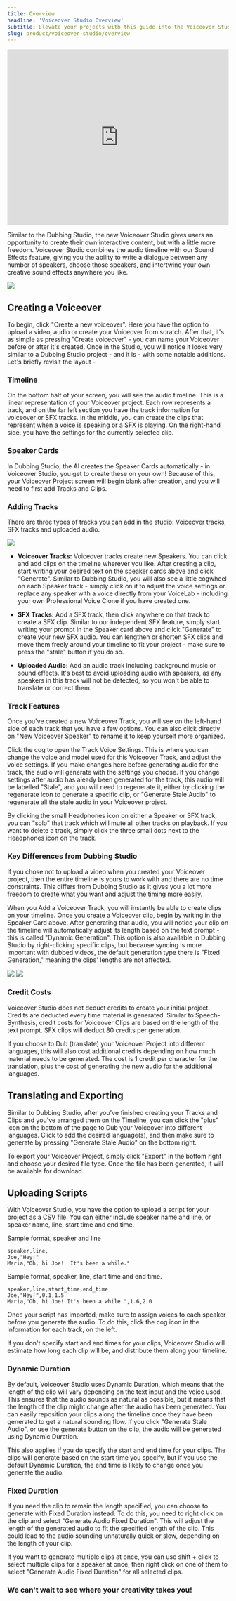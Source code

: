 ```yaml
---
title: Overview
headline: 'Voiceover Studio Overview'
subtitle: Elevate your projects with this guide into the Voiceover Studio.
slug: product/voiceover-studio/overview
---
```




<iframe width="100%" height="400" src="https://www.youtube.com/embed/GBdOQClluIA" title="YouTube video player" frameborder="0" allow="accelerometer; autoplay; clipboard-write; encrypted-media; gyroscope; picture-in-picture; web-share" allowfullscreen></iframe>

Similar to the Dubbing Studio, the new Voiceover Studio gives users an opportunity to create their own interactive content, but with a little more freedom. Voiceover Studio combines the audio timeline with our Sound Effects feature, giving you the ability to write a dialogue between any number of speakers, choose those speakers, and intertwine your own creative sound effects anywhere you like.

<img src="../../images/vo_project_main.webp" />

## Creating a Voiceover

To begin, click "Create a new voiceover".  Here you have the option to upload a video, audio or create your Voiceover from scratch. After that, it's as simple as pressing "Create voiceover" - you can name your Voiceover before or after it's created. Once in the Studio, you will notice it looks very similar to a Dubbing Studio project - and it is - with some notable additions. Let's briefly revisit the layout - 

### Timeline
On the bottom half of your screen, you will see the audio timeline. This is a linear representation of your Voiceover project. Each row represents a track, and on the far left section you have the track information for voiceover or SFX tracks. In the middle, you can create the clips that represent when a voice is speaking or a SFX is playing. On the right-hand side, you have the settings for the currently selected clip. 

### Speaker Cards
In Dubbing Studio, the AI creates the Speaker Cards automatically - in Voiceover Studio, you get to create these on your own!  Because of this, your Voiceover Project screen will begin blank after creation, and you will need to first add Tracks and Clips. 


### Adding Tracks

There are three types of tracks you can add in the studio: Voiceover tracks,  SFX tracks and uploaded audio. 

<img src="../../images/voiceover_studio_1.webp" />

- **Voiceover Tracks:** Voiceover tracks create new Speakers. You can click and add clips on the timeline wherever you like. After creating a clip, start writing your desired text on the speaker cards above and click "Generate". Similar to Dubbing Studio, you will also see a little cogwheel on each Speaker track - simply click on it to adjust the voice settings or replace any speaker with a voice directly from your VoiceLab - including your own Professional Voice Clone if you have created one. 

- **SFX Tracks:** Add a SFX track, then click anywhere on that track to create a SFX clip. Similar to our independent SFX feature, simply start writing your prompt in the Speaker card above and click "Generate" to create your new SFX audio. You can lengthen or shorten SFX clips and move them freely around your timeline to fit your project - make sure to press  the "stale" button if you do so.

- **Uploaded Audio:** Add an audio track including background music or sound effects.  It's best to avoid uploading audio with speakers, as any speakers in this track will not be detected, so you won't be able to translate or correct them.


### Track Features 
Once you've created a new Voiceover Track, you will see on the left-hand side of each track that you have a few options. You can also click directly on "New Voiceover Speaker" to rename it to keep yourself more organized. 

Click the cog to open the Track Voice Settings.  This is where you can change the voice and model used for this Voiceover Track, and adjust the voice settings.  If you make changes here before generating audio for the track, the audio will generate with the settings you choose.  If you change settings after audio has aleady been generated for the track, this audio will be labelled "Stale", and you will need to regenerate it, either by clicking the regenerate icon to generate a specific clip, or "Generate Stale Audio" to regenerate all the stale audio in your Voiceover project.

By clicking the small Headphones icon on either a Speaker or SFX track, you can "solo" that track which will mute all other tracks on playback. If you want to delete a track, simply click the three small dots next to the Headphones icon on the track.



### Key Differences from Dubbing Studio

If you chose not to upload a video when you created your Voiceover project, then the entire timeline is yours to work with and there are no time constraints. This differs from Dubbing Studio as it gives you a lot more freedom to create what you want and adjust the timing more easily. 

When you Add a Voiceover Track, you will instantly be able to create clips on your timeline. Once you create a Voiceover clip, begin by writing in the Speaker Card above. After generating that audio, you will notice your clip on the timeline will automatically adjust its length based on the text prompt - this is called "Dynamic Generation". This option is also available in Dubbing Studio by right-clicking specific clips, but because syncing is more important with dubbed videos, the default generation type there is "Fixed Generation," meaning the clips' lengths are not affected.

<img src="../../images/vo_project_clipshort.webp" />                         <img src="../../images/vo_project_cliplong.webp" />


### Credit Costs
Voiceover Studio does not deduct credits to create your initial project. Credits are deducted every time material is generated. Similar to Speech-Synthesis, credit costs for Voiceover Clips are based on the length of the text prompt. SFX clips will deduct 80 credits per generation.

If you choose to Dub (translate) your Voiceover Project into different languages, this will also cost additional credits depending on how much material needs to be generated.  The cost is 1 credit per character for the translation, plus the cost of generating the new audio for the additional languages.

## Translating and Exporting
Similar to Dubbing Studio, after you've finished creating your Tracks and Clips and you've arranged them on the Timeline, you can click the "plus" icon on the bottom of the page to Dub your Voiceover into different languages. Click to add the desired language(s), and then make sure to generate by pressing "Generate Stale Audio" on the bottom right.


To export your Voiceover Project, simply click "Export" in the bottom right and choose your desired file type.  Once the file has been generated, it will be available for download.

## Uploading Scripts
With Voiceover Studio, you have the option to upload a script for your project as a CSV file.  You can either include speaker name and line, or speaker name, line, start time and end time.  

Sample format, speaker and line

```
speaker,line,
Joe,"Hey!"
Maria,"Oh, hi Joe!  It's been a while."
```


Sample format, speaker, line, start time and end time.

```
speaker,line,start_time,end_time
Joe,"Hey!",0.1,1.5
Maria,"Oh, hi Joe! It's been a while.",1.6,2.0
```

Once your script has imported, make sure to assign voices to each speaker before you generate the audio.  To do this, click the cog icon in the information for each track, on the left.

If you don't specify start and end times for your clips, Voiceover Studio will estimate how long each clip will be, and distribute them along your timeline.  

### Dynamic Duration
By default, Voiceover Studio uses Dynamic Duration, which means that the length of the clip will vary depending on the text input and the voice used.  This ensures that the audio sounds as natural as possible, but it means that the length of the clip might change after the audio has been generated.  You can easily reposition your clips along the timeline once they have been generated to get a natural sounding flow.  If you click "Generate Stale Audio", or use the generate button on the clip, the audio will be generated using Dynamic Duration.

This also applies if you do specify the start and end time for your clips.  The clips will generate based on the start time you specify, but if you use the default Dynamic Duration, the end time is likely to change once you generate the audio.  

### Fixed Duration
If you need the clip to remain the length specified, you can choose to generate with Fixed Duration instead.  To do this, you need to right click on the clip and select "Generate Audio Fixed Duration".  This will adjust the length of the generated audio to fit the specified length of the clip.  This could lead to the audio sounding unnaturally quick or slow, depending on the length of your clip.  

If you want to generate multiple clips at once, you can use shift + click to select multiple clips for a speaker at once, then right click on one of them to select "Generate Audio Fixed Duration" for all selected clips.  


### We can't wait to see where your creativity takes you!
